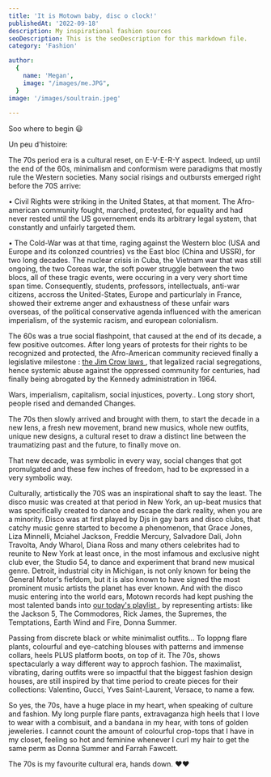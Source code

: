 ```yaml
---
title: 'It is Motown baby, disc o clock!'
publishedAt: '2022-09-18'
description: My inspirational fashion sources
seoDescription: This is the seoDescription for this markdown file.
category: 'Fashion'

author:
  {
    name: 'Megan',
    image: "/images/me.JPG",
  }
image: '/images/soultrain.jpeg'
  
---
```


Soo where to begin 😃

Un peu d'histoire: 

The 70s period era is a cultural reset, on E-V-E-R-Y aspect. Indeed, up until the end of the 60s, minimalism and conformism were paradigms that
mostly rule the Western societies. Many social risings and outbursts emerged right before the 70S arrive:

• Civil Rights were striking in the United States, at that moment. The Afro-american community fought, marched, protested, for equality
and had never rested until the US governement ends its arbitrary legal system, that constantly and unfairly targeted them.

• The Cold-War was at that time, raging against the Western bloc (USA and Europe and its colonzed countries) vs the East bloc (China and USSR), for two long decades. The nuclear crisis in Cuba, the Vietnam war that was still ongoing, the two Coreas war, the soft power struggle between the two blocs, 
all of these tragic events, were occuring in a very very short time span time. Consequently, students, professors, intellectuals, anti-war citizens, accross the United-States, Europe and particurlaly 
in France, showed their extreme anger and exhaustness of these unfair wars overseas, of the political conservative agenda influenced with the american imperialism, of the systemic racism, and european colonialism. 

The 60s was a true social flashpoint, that caused at the end of its decade, a few positive outcomes. After long years of protests for their rights to
be recognized and protected, the Afro-American community recieved finally a legislative milestone : <a href="https://www.britannica.com/event/Jim-Crow-law"> the Jim Crow laws </a>, that legalized racial segregations, hence systemic abuse against the oppressed community for centuries, had finally being abrogated by the Kennedy administration in 1964.

Wars, imperialism, capitalism, social injustices, poverty.. Long story short, people rised and demanded Changes.

The 70s then slowly arrived and brought with them, to start the decade in a new lens, a fresh new movement, brand new musics, whole new outfits, unique new designs, a cultural reset
to draw a distinct line between the traumatizing past and the future, to finally move on.

 That new decade, was symbolic in every way, social changes that got promulgated and these few inches of freedom, had to be expressed in a very symbolic way.

Culturally, artistically the 70S was an inspirational shaft to say the least. The disco music was created at that period in New York, an up-beat musics
that was specifically created to dance and escape the dark reality, when you are a minority. Disco was at first played by Djs in gay bars and disco clubs, 
that catchy music genre started to become a phenomenon, that Grace Jones, Liza Minnelli, Mciahel Jackson, Freddie Mercury, Salvadore Dali, John Travolta, Andy Wharol, Diana Ross and many others celebrites had to reunite to New York at least once, in the most infamous and exclusive night club ever, the Studio 54, 
to dance and experiment that brand new musical genre. Detroit, industrial city in Michigan, is not only known for being the General Motor's fiefdom, but it is also known to have signed the most prominent music artists the planet has ever known.
And with the disco music entering into the world ears, Motown records had kept pushing the most talented bands into  <a href="https://www.youtube.com/watch?v=U_s9QFJUTZ4"> our today's playlist </a>, by representing artists: like the Jackson 5, The Commodores, Rick James,
the Supremes, the Temptations, Earth Wind and Fire, Donna Summer.


Passing from discrete black or white minimalist outfits... To loppng flare plants, colourful and eye-catching blouses with patterns and immense collars, heels PLUS platform boots, on top of it. The 70s, shows spectacularly 
a way different way to approch fashion. The maximalist, vibrating, daring outfits were so impactful that the biggest fashion design houses, are still inspired by that time period
to create pieces for their collections: Valentino, Gucci, Yves Saint-Laurent, Versace, to name a few.

So yes, the 70s, have a huge place in my heart, when speaking of culture and fashion. My long purple flare pants, extravaganza high heels that I love to wear with a combisuit, and a bandana in my hear, with tons of golden jeweleries.
I cannot count the amount of colourful crop-tops that I have in my closet, feeling so hot and feminine whenever I curl my hair to get the same perm as Donna Summer and Farrah Fawcett. 

The 70s is my favourite cultural era, hands down. ❤️❤️











 

